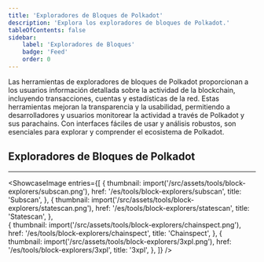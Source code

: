 ```yaml
---
title: 'Exploradores de Bloques de Polkadot'
description: 'Explora los exploradores de bloques de Polkadot.'
tableOfContents: false
sidebar: 
    label: 'Exploradores de Bloques'
    badge: 'Feed'
    order: 0
---
```

    
    
Las herramientas de exploradores de bloques de Polkadot proporcionan a los usuarios información detallada sobre la actividad de la blockchain, incluyendo transacciones, cuentas y estadísticas de la red. Estas herramientas mejoran la transparencia y la usabilidad, permitiendo a desarrolladores y usuarios monitorear la actividad a través de Polkadot y sus parachains. Con interfaces fáciles de usar y análisis robustos, son esenciales para explorar y comprender el ecosistema de Polkadot.
    
## Exploradores de Bloques de Polkadot
----------------
<ShowcaseImage
  entries={[
        {
      thumbnail: import('/src/assets/tools/block-explorers/subscan.png'),
      href: '/es/tools/block-explorers/subscan',
      title: 'Subscan',
    },
                     {
      thumbnail: import('/src/assets/tools/block-explorers/statescan.png'),
      href: '/es/tools/block-explorers/statescan',
      title: 'Statescan',
      },  
    {
      thumbnail: import('/src/assets/tools/block-explorers/chainspect.png'),
      href: '/es/tools/block-explorers/chainspect',
      title: 'Chainspect',
      },
              {
      thumbnail: import('/src/assets/tools/block-explorers/3xpl.png'),
      href: '/es/tools/block-explorers/3xpl',
      title: '3xpl',
    },
  ]}
/>


